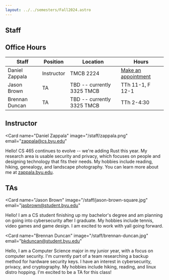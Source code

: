 ```yaml
---
layout: ../../semesters/Fall2024.astro
---
```



<article
    class="prose prose-blockquote:not-italic prose-blockquote:font-normal prose-blockquote:text-base prose-blockquote:bg-blue-200 prose-blockquote:border-l-0 prose-blockquote:px-4 prose-blockquote:py-1 prose-blockquote:rounded-lg pb-8 text-lg">

# Staff

## Office Hours

| Staff          | Position   | Location                   | Hours                                                      |
| -------------- | ---------- | -------------------------- | ---------------------------------------------------------- |
| Daniel Zappala | Instructor | TMCB 2224                  | [Make an appointment](https://calendly.com/daniel-zappala) |
| Jason Brown    | TA         | TBD -- currently 3325 TMCB | TTh 11-1, F 12-1                                           |
| Brennan Duncan | TA         | TBD -- currently 3325 TMCB | TTh 2-4:30                                                 |

## Instructor

<Card
  name="Daniel Zappala"
  image="/staff/zappala.png"
  email="zappala@cs.byu.edu"
>
  Hello! CS 465 continues to evolve -- we're adding Rust this year. My research
  area is usable security and privacy, which focuses on people and designing
  technology that fits their needs. My hobbies include reading, hiking,
  genealogy, and landscape photography. You can learn more about me at
  [zappala.byu.edu](https://zappala.byu.edu).
</Card>

## TAs

<Card
  name="Jason Brown"
  image="/staff/jason-brown-square.jpg"
  email="jasbrown@student.byu.edu"
>
  Hello! I am a CS student finishing up my bachelor's degree and am planning on
  going into cybersecurity after I graduate. My hobbies include tennis, video
  games and game design. I am excited to work with yall going forward.
</Card>

<Card
  name="Brennan Duncan"
  image="/staff/brennan-duncan.jpg"
  email="bkduncan@student.byu.edu"
>
  Hello, I am a Computer Science major in my junior year, with a focus on
  computer security. I'm currently part of a team researching a backup method
  for hardware security keys. I have an interest in cybersecurity, privacy, and
  cryptography. My hobbies include hiking, reading, and linux distro hopping.
  I'm excited to be a TA for this class!
</Card>

</article>
